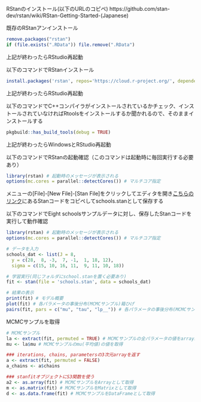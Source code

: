 RStanのインストール(以下のURLのコピペ)
https://github.com/stan-dev/rstan/wiki/RStan-Getting-Started-(Japanese)

既存のRStanアンインストール
```r
remove.packages("rstan")
if (file.exists(".RData")) file.remove(".RData")
```
上記が終わったらRStudio再起動

以下のコマンドでRStanインストール
```r
install.packages('rstan', repos='https://cloud.r-project.org/', dependencies=TRUE)
```
上記が終わったらRStudio再起動

以下のコマンドでC++コンパイラがインストールされているかチェック、インストールされていなければRtoolsをインストールするか聞かれるので、そのままインストールする
```r
pkgbuild::has_build_tools(debug = TRUE)
```
上記が終わったらWindowsとRStudio再起動

以下のコマンドでRStanの起動確認（このコマンドは起動時に毎回実行する必要あり）
```r
library(rstan) # 起動時のメッセージが表示される
options(mc.cores = parallel::detectCores()) # マルチコア指定
```
メニューの[File]-[New File]-[Stan File]をクリックしてエディタを開き[こちらのリンク](https://github.com/stan-dev/rstan/wiki/RStan-Getting-Started-(Japanese)#%E4%BE%8B-1-eight-schools)にあるStanコードをコピペしてschools.stanとして保存する

以下のコマンドでEight schoolsサンプルデータに対し、保存したStanコードを実行して動作確認
```r
library(rstan) # 起動時のメッセージが表示される
options(mc.cores = parallel::detectCores()) # マルチコア指定

# データを入力
schools_dat <- list(J = 8,
  y = c(28,  8, -3,  7, -1,  1, 18, 12),
  sigma = c(15, 10, 16, 11,  9, 11, 10, 18))

# 学習実行(同じフォルダにschool.stanを置く必要あり)
fit <- stan(file = 'schools.stan', data = schools_dat)

# 結果の表示
print(fit) # モデル概要
plot(fit) # 各パラメータの事後分布(MCMCサンプル)箱ひげ
pairs(fit, pars = c("mu", "tau", "lp__")) # 各パラメータの事後分布(MCMCサンプル)をPairplot
```

MCMCサンプルを取得
```r
# MCMCサンプル
la <- extract(fit, permuted = TRUE) # MCMCサンプルの全パラメータの値をarraysのlistとして返す
mu <- la$mu # MCMCサンプルのmu(平均値)の値を取得

### iterations, chains, parametersの3次元arrayを返す
a <- extract(fit, permuted = FALSE)
a_chains <- a$chains

### stanfitオブジェクトにS3関数を使う
a2 <- as.array(fit) # MCMCサンプルをArrayとして取得
m <- as.matrix(fit) # MCMCサンプルをMatrixとして取得
d <- as.data.frame(fit) # MCMCサンプルをDataFrameとして取得
```